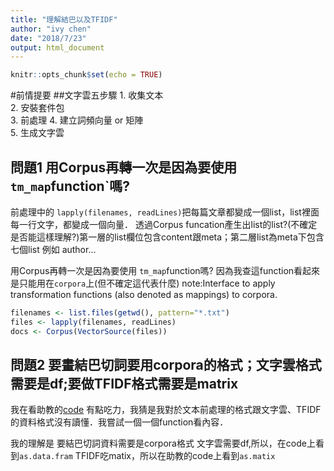 ```yaml
---
title: "理解結巴以及TFIDF"
author: "ivy chen"
date: "2018/7/23"
output: html_document
---
```


```r
knitr::opts_chunk$set(echo = TRUE)
```

#前情提要
##文字雲五步驟
1. 收集文本  
2. 安裝套件包  
3. 前處理
4. 建立詞頻向量 or 矩陣  
5. 生成文字雲  

## 問題1 用Corpus再轉一次是因為要使用 `tm_map`function`嗎?

前處理中的 `lapply(filenames, readLines)`把每篇文章都變成一個list，list裡面每一行文字，都變成一個向量．
透過Corpus funcation產生出list的list?(不確定是否能這樣理解?)第一層的list欄位包含content跟meta；第二層list為meta下包含七個list 例如 author...

用Corpus再轉一次是因為要使用 `tm_map`function嗎?
因為我查這function看起來是只能用在`corpora`上(但不確定這代表什麼)
note:Interface to apply transformation functions (also denoted as mappings) to corpora.

```R
filenames <- list.files(getwd(), pattern="*.txt")
files <- lapply(filenames, readLines)
docs <- Corpus(VectorSource(files))
```

## 問題2 要畫結巴切詞要用corpora的格式；文字雲格式需要是df;要做TFIDF格式需要是matrix

我在看助教的[code](https://ntu-csx-datascience.github.io/106Summer/week3/tfidf/tfidf.html) 有點吃力，我猜是我對於文本前處理的格式跟文字雲、TFIDF的資料格式沒有讀懂．我嘗試一個一個function看內容．

我的理解是 要結巴切詞資料需要是corpora格式
文字雲需要df,所以，在code上看到`as.data.fram`
TFIDF吃matix，所以在助教的code上看到`as.matix` 
